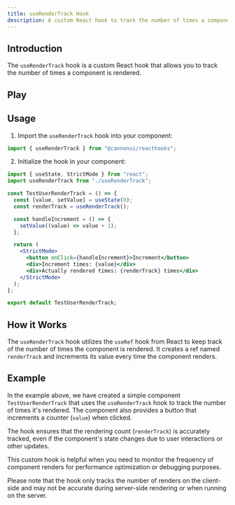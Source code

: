 ```yaml
---
title: useRenderTrack Hook
description: A custom React hook to track the number of times a component is rendered.
---
```



## Introduction

The `useRenderTrack` hook is a custom React hook that allows you to track the number of times a component is rendered.

## Play

<div style="margin-top: 3%;">
  <TestUserRenderTrack client:only />
</div>

## Usage

1. Import the `useRenderTrack` hook into your component:

```jsx
import { useRenderTrack } from "@cannonui/reacthooks";
```

2. Initialize the hook in your component:

```jsx
import { useState, StrictMode } from "react";
import useRenderTrack from "./useRenderTrack";

const TestUserRenderTrack = () => {
  const [value, setValue] = useState(0);
  const renderTrack = useRenderTrack();

  const handleIncrement = () => {
    setValue((value) => value + 1);
  };

  return (
    <StrictMode>
      <button onClick={handleIncrement}>Increment</button>
      <div>Increment times: {value}</div>
      <div>Actually rendered times: {renderTrack} times</div>
    </StrictMode>
  );
};

export default TestUserRenderTrack;
```

## How it Works

The `useRenderTrack` hook utilizes the `useRef` hook from React to keep track of the number of times the component is rendered. It creates a ref named `renderTrack` and increments its value every time the component renders.

## Example

In the example above, we have created a simple component `TestUserRenderTrack` that uses the `useRenderTrack` hook to track the number of times it's rendered. The component also provides a button that increments a counter (`value`) when clicked.

The hook ensures that the rendering count (`renderTrack`) is accurately tracked, even if the component's state changes due to user interactions or other updates.

This custom hook is helpful when you need to monitor the frequency of component renders for performance optimization or debugging purposes.

Please note that the hook only tracks the number of renders on the client-side and may not be accurate during server-side rendering or when running on the server.
